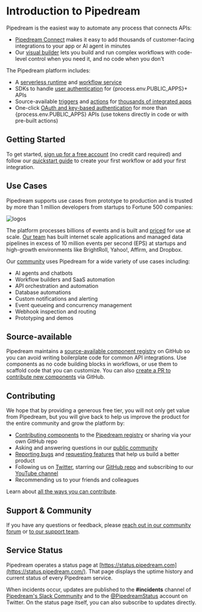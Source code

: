 
# Introduction to Pipedream

Pipedream is the easiest way to automate any process that connects APIs:

- [Pipedream Connect](/connect) makes it easy to add thousands of customer-facing integrations to your app or AI agent in minutes
- Our [visual builder](/workflows) lets you build and run complex workflows with code-level control when you need it, and no code when you don't

The Pipedream platform includes:

- A [serverless runtime](/workflows/building-workflows/code/) and [workflow service](/workflows/building-workflows/)
- SDKs to handle [user authentication](/connect/) for {process.env.PUBLIC_APPS}+ APIs
- Source-available [triggers](/workflows/building-workflows/triggers/) and [actions](/workflows/building-workflows/actions/) for [thousands of integrated apps](https://pipedream.com/explore/)
- One-click [OAuth and key-based authentication](/apps/connected-accounts/) for more than {process.env.PUBLIC_APPS} APIs (use tokens directly in code or with pre-built actions)

<VideoPlayer
  src="https://www.youtube.com/embed/Y-4byg2pXL0"
  title="Introduction to Pipedream"
/>

## Getting Started

To get started, [sign up for a free account](https://pipedream.com/auth/signup) (no credit card required) and follow our [quickstart guide](/quickstart/) to create your first workflow or add your first integration.

## Use Cases

Pipedream supports use cases from prototype to production and is trusted by more than 1 million developers from startups to Fortune 500 companies:

![logos](https://res.cloudinary.com/pipedreamin/image/upload/v1612919944/homepage/logos_kcbviz.png)

The platform processes billions of events and is built and [priced](https://pipedream.com/pricing/) for use at scale. [Our team](https://pipedream.com/about) has built internet scale applications and managed data pipelines in excess of 10 million events per second (EPS) at startups and high-growth environments like BrightRoll, Yahoo!, Affirm, and Dropbox.

Our [community](https://pipedream.com/support) uses Pipedream for a wide variety of use cases including:

- AI agents and chatbots
- Workflow builders and SaaS automation
- API orchestration and automation
- Database automations
- Custom notifications and alerting
- Event queueing and concurrency management
- Webhook inspection and routing
- Prototyping and demos

## Source-available

Pipedream maintains a [source-available component registry](https://github.com/PipedreamHQ/pipedream) on GitHub so you can avoid writing boilerplate code for common API integrations. Use components as no code building blocks in workflows, or use them to scaffold code that you can customize. You can also [create a PR to contribute new components](/components/contributing/#contribution-process) via GitHub.

## Contributing

We hope that by providing a generous free tier, you will not only get value from Pipedream, but you will give back to help us improve the product for the entire community and grow the platform by:

- [Contributing components](/components/contributing/) to the [Pipedream registry](https://github.com/PipedreamHQ/pipedream) or sharing via your own GitHub repo
- Asking and answering questions in our [public community](https://pipedream.com/community/)
- [Reporting bugs](https://pipedream.com/community/c/bugs/9) and [requesting features](https://github.com/PipedreamHQ/pipedream/issues/new?assignees=&labels=enhancement&template=feature_request.md&title=%5BFEATURE%5D+) that help us build a better product
- Following us on [Twitter](https://twitter.com/pipedream), starring our [GitHub repo](https://github.com/PipedreamHQ/pipedream) and subscribing to our [YouTube channel](https://www.youtube.com/c/pipedreamhq)
- Recommending us to your friends and colleagues

Learn about [all the ways you can contribute](https://pipedream.com/contributing).

## Support & Community

If you have any questions or feedback, please [reach out in our community forum](https://pipedream.com/community) or [to our support team](https://pipedream.com/support).

## Service Status

Pipedream operates a status page at [https://status.pipedream.com](https://status.pipedream.com/). That page displays the uptime history and current status of every Pipedream service.

When incidents occur, updates are published to the **#incidents** channel of [Pipedream's Slack Community](https://pipedream.com/support) and to the [@PipedreamStatus](https://twitter.com/PipedreamStatus) account on Twitter. On the status page itself, you can also subscribe to updates directly.
